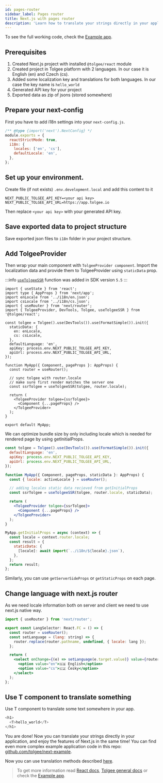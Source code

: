 ```yaml
---
id: pages-router
sidebar_label: Pages router
title: Next.js with pages router
description: 'Learn how to translate your strings directly in your application, and enjoy the features of Next.js in the same time.'
---
```


To see the full working code, check the [Example app](https://github.com/tolgee/next-example).

## Prerequisites

1. Created Next.js project with installed `@tolgee/react` module
2. Created project in Tolgee platform with 2 languages. In our case it is English (en) and Czech (cs).
3. Added some localization key and translations for both languages. In our case the key name is `hello_world`
4. Generated API key for your project
5. Exported data as zip of jsons (stored somewhere)

## Prepare your next-config

First you have to add i18n settings into your `next-config.js`.

```javascript
/** @type {import('next').NextConfig} */
module.exports = {
  reactStrictMode: true,
  i18n: {
    locales: ['en', 'cs'],
    defaultLocale: 'en',
  },
};
```

## Set up your environment.

Create file (if not exists) `.env.development.local` and add this content to it

```
NEXT_PUBLIC_TOLGEE_API_KEY=<your api key>
NEXT_PUBLIC_TOLGEE_API_URL=https://app.tolgee.io
```

Then replace `<your api key>` with your generated API key.

## Save exported data to project structure

Save exported json files to `i18n` folder in your project structure.

## Add TolgeeProvider

Then wrap your main component with `TolgeeProvider component`.
Import the localization data and provide them to TolgeeProvider using `staticData` prop.

:::info
[`useTolgeeSSR`](/integrations/react/api.mdx#hook-usetolgeessr) function was added in SDK version `5.5`
:::

```tsx
import { useState } from 'react';
import type { AppProps } from 'next/app';
import enLocale from '../i18n/en.json';
import csLocale from '../i18n/cs.json';
import { useRouter } from 'next/router';
import { TolgeeProvider, DevTools, Tolgee, useTolgeeSSR } from '@tolgee/react';

const tolgee = Tolgee().use(DevTools()).use(FormatSimple()).init({
  staticData: {
    en: enLocale,
    cs: csLocale,
  },
  defaultLanguage: 'en',
  apiKey: process.env.NEXT_PUBLIC_TOLGEE_API_KEY,
  apiUrl: process.env.NEXT_PUBLIC_TOLGEE_API_URL,
});

function MyApp({ Component, pageProps }: AppProps) {
  const router = useRouter();

  // sync tolgee with router.locale
  // make sure first render matches the server one
  const ssrTolgee = useTolgeeSSR(tolgee, router.locale);

  return (
    <TolgeeProvider tolgee={ssrTolgee}>
      <Component {...pageProps} />
    </TolgeeProvider>
  );
}

export default MyApp;
```

We can optimize bundle size by only including locale which is needed for rendered page by using getInitialProps.

```jsx
const tolgee = Tolgee().use(DevTools()).use(FormatSimple()).init({
  defaultLanguage: 'en',
  apiKey: process.env.NEXT_PUBLIC_TOLGEE_API_KEY,
  apiUrl: process.env.NEXT_PUBLIC_TOLGEE_API_URL,
});

function MyApp({ Component, pageProps, staticData }: AppProps) {
  const { locale: activeLocale } = useRouter();

  // adding locales static data recieved from getInitialProps
  const ssrTolgee = useTolgeeSSR(tolgee, router.locale, staticData);

  return (
    <TolgeeProvider tolgee={ssrTolgee}>
      <Component {...pageProps} />
    </TolgeeProvider>
  );
}

MyApp.getInitialProps = async (context) => {
  const locale = context.router.locale;
  const result = {
    staticData: {
      [locale]: await import(`../i18n/${locale}.json`),
    },
  };
  return result;
};
```

Similarly, you can use `getServerSideProps` or `getStaticProps` on each page.

## Change language with next.js router

As we need locale information both on server and client we need to use next.js native way.

```jsx
import { useRouter } from 'next/router';

export const LangSelector: React.FC = () => {
  const router = useRouter();
  const setLanguage = (lang: string) => {
    router.replace(router.pathname, undefined, { locale: lang });
  };

  return (
    <select onChange={(e) => setLanguage(e.target.value)} value={router.locale}>
      <option value="en">🇬🇧 English</option>
      <option value="cs">🇨🇿 Česky</option>
    </select>
  );
};
```

## Use T component to translate something

Use T component to translate some text somewhere in your app.

```typescript jsx
<h1>
  <T>hello_world</T>
</h1>
```

You are done! Now you can translate your strings directly in your application, and enjoy the features of Next.js in the same time!
You can find even more complex example application code in this repo: [github.com/tolgee/next-example](https://github.com/tolgee/next-example).

Now you can use translation methods described [here](/translating.mdx).

> To get more information read [React docs](../installation), [Tolgee general docs](../../../) or check the [Example app](https://github.com/tolgee/next-example).
